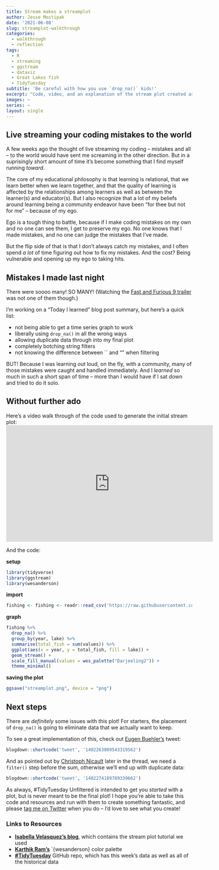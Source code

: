 ```yaml
---
title: Stream makes a streamplot
author: Jesse Mostipak
date: '2021-06-08'
slug: streamplot-walkthrough
categories:
  - walkthrough
  - reflection
tags:
  - R
  - streaming
  - ggstream
  - dataviz
  - Great Lakes fish
  - TidyTuesday
subtitle: 'Be careful with how you use `drop_na()` kids!'
excerpt: "Code, video, and an explanation of the stream plot created as part of June 7th's #TidyTuesday Unfiltered Twitch stream!"
images: ~
series: ~
layout: single
---
```


## Live streaming your coding mistakes to the world
A few weeks ago the thought of live streaming my coding -- mistakes and all -- to the world would have sent me screaming in the other direction. 
But in a suprisingly short amount of time it's become something that I find myself running _toward_.  

The core of my educational philosophy is that learning is relational, that we learn better when we learn together, and that the quality of learning is affected by the relationships among learners as well as between the learner(s) and educator(s). 
But I also recognize that a lot of my beliefs around learning being a community endeavor have been "for thee but not for me" -- because of my ego. 

Ego is a tough thing to battle, because if I make coding mistakes on my own and no one can see them, I get to preserve my ego. 
No one knows that I made mistakes, and no one can judge the mistakes that I've made.  

But the flip side of that is that I don't always catch my mistakes, and I often spend _a lot_ of time figuring out how to fix my mistakes. 
And the cost? 
Being vulnerable and opening up my ego to taking hits.

## Mistakes I made last night

There were soooo many! 
SO MANY! 
(Watching the [Fast and Furious 9 trailer](https://www.youtube.com/watch?v=aSiDu3Ywi8E&ab_channel=TheFastSaga) was not one of them though.) 

I'm working on a "Today I learned" blog post summary, but here's a quick list:  

* not being able to get a time series graph to work
* liberally using `drop_na()` in all the wrong ways
* allowing duplicate data through into my final plot
* completely botching string filters 
* not knowing the difference between `` and "" when filtering

BUT! 
Because I was learning out loud, on the fly, with a community, many of those mistakes were caught and handled immediately. 
And I _learned_ so much in such a short span of time -- more than I would have if I sat down and tried to do it solo.

## Without further ado

Here's a video walk through of the code used to generate the initial stream plot: 
<iframe width="560" height="315" src="https://www.youtube.com/embed/E2nLPLFBghw" title="YouTube video player" frameborder="0" allow="accelerometer; autoplay; clipboard-write; encrypted-media; gyroscope; picture-in-picture" allowfullscreen></iframe>

And the code:

**setup**
```r
library(tidyverse)
library(ggstream)
library(wesanderson)
```

**import**
```r
fishing <- fishing <- readr::read_csv('https://raw.githubusercontent.com/rfordatascience/tidytuesday/master/data/2021/2021-06-08/fishing.csv')
```

**graph**
```r
fishing %>% 
  drop_na() %>% 
  group_by(year, lake) %>% 
  summarise(total_fish = sum(values)) %>% 
  ggplot(aes(x = year, y = total_fish, fill = lake)) +
  geom_stream() +
  scale_fill_manual(values = wes_palette("Darjeeling2")) +
  theme_minimal() 
```

**saving the plot**
```r
ggsave("streamplot.png", device = "png")
```


## Next steps

There are _definitely_ some issues with this plot! 
For starters, the placement of `drop_na()` is going to eliminate data that we actually want to keep. 

To see a great implementation of this, check out [Eugen Buehler's](https://twitter.com/EugenBuehler) tweet:

```r
blogdown::shortcode('tweet', '1402263889543319562')
```

And as pointed out by [Christoph Nicault](https://twitter.com/cnicault) later in the thread, we need a `filter()` step before the sum, otherwise we'll end up with duplicate data:

```r
blogdown::shortcode('tweet', '1402274189789339662')
```

As always, #TidyTuesday Unfiltered is intended to get you _started_ with a plot, but is never meant to be the final plot! 
I hope you're able to take this code and resources and run with them to create something fantastic, and please [tag me on Twitter](https://twitter.com/kierisi) when you do -- I'd love to see what you create!


### Links to Resources

* **[Isabella Velasquez's blog](https://ivelasq.rbind.io/blog/other-geoms/)**, which contains the stream plot tutorial we used
* **[Karthik Ram's](https://github.com/karthik/wesanderson)** `{wesanderson} color palette
* **[#TidyTuesday](https://github.com/rfordatascience/tidytuesday)** GitHub repo, which has this week's data as well as all of the historical data

